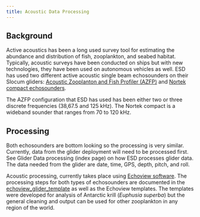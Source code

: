 ```yaml
---
title: Acoustic Data Processing
---
```


## Background

Active acoustics has been a long used survey tool for estimating the abundance and distribution of fish, zooplankton, and seabed habitat. Typically, acoustic surveys have been conducted on ships but with new technologies, they have been used on autonomous vehicles as well. ESD has used two different active acoustic single beam echosounders on their Slocum gliders: [Acoustic Zooplanton and Fish Profiler (AZFP)](https://aslenv.com/azfp.html#:~:text=Introducing%20the%20Acoustic%20Zooplankton%20Fish%20Profiler%20(AZFP)) and [Nortek compact echosounders](https://www.nortekgroup.com/).  

The AZFP configuration that ESD has used has been either two or three discrete frequencies (38,67.5 and 125 kHz). The Nortek compact is a wideband sounder that ranges from 70 to 120 kHz.   

## Processing

Both echosounders are bottom looking so the processing is very similar. Currently, data from the glider deployment will need to be processed first. See Glider Data processing (index page) on how ESD processes glider data. The data needed from the glider are date, time, GPS, depth, pitch, and roll. 

Acoustic processing, currently takes place using [Echoview software](https://echoview.com/). The processing steps for both types of echosounders are documented in the [echoview_glider_template](https://github.com/us-amlr/echoview_glider_template) as well as the Echoview templates. 
The templates were developed for analysis of Antarctic krill (*Euphusia superba*) but the general cleaning and output can be used for other zooplankton in any region of the world. 